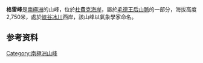 {{Infobox mountain
| name             = Gray Peak
| photo            = 
| photo_caption    = 
| elevation        = {{Convert|2750|m|ft}}
| elevation_ref    = <ref name="GNIS">USGS Geographic Names Information System (GNIS), [http://geonames.usgs.gov/pls/gnispublic/f?p=gnispq:5:::NO::P5_ANTAR_ID:5977 Gray Peak], retrieved 2010.07.23</ref>
| range            = [[毛德王后山脈|毛德王后山脈]]
| location         = [[南极洲|南极洲]]
| map              = Antarctica
| map_caption      = Location of Gray Peak in Antarctica
| label            = Gray Peak
| coordinates      = {{coord|84|20|S|173|56|E|type:mountain_region:AQ_scale:100000|format=dms|display=inline,title}}
| coordinates_ref = <ref name="GNIS" />
}}
'''格雷峰'''是[[南極洲|南極洲]]的山峰，位於[[杜費克海岸|杜費克海岸]]，屬於[[毛德王后山脈|毛德王后山脈]]的一部分，海拔高度2,750米，處於[[峽谷冰川|峽谷冰川]]西岸，該山峰以氣象學家命名。

==参考资料==
{{refs}}
{{DEFAULTSORT:Gray Peak}}
[[Category:南極洲山峰|Category:南極洲山峰]]
{{DufekCoast-geo-stub}}